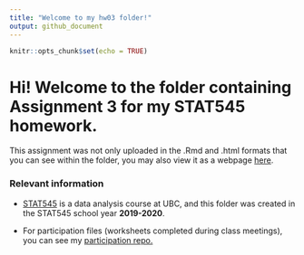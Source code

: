 ```yaml
---
title: "Welcome to my hw03 folder!"
output: github_document
---
```


```r
knitr::opts_chunk$set(echo = TRUE)
```

# Hi! Welcome to the folder containing Assignment 3 for my STAT545 homework.

This assignment was not only uploaded in the .Rmd and .html formats that you can see within the folder, you may also view it as a webpage [here](link).

### Relevant information

+ [STAT545](https://stat545.stat.ubc.ca/) is a data analysis course at UBC, and this folder was created in the STAT545 school year **2019-2020**. 

+ For participation files (worksheets completed during class meetings), you can see my [participation repo.](https://github.com/sciclic/STAT545-participation)
